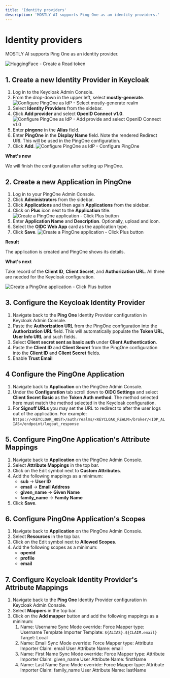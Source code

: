 ```yaml
---
title: 'Identity providers'
description: 'MOSTLY AI supports Ping One as an identity providers.'
---
```



# Identity providers

MOSTLY AI supports Ping One as an identity provider.

<Image
    src="/docs/docimages/administration/identity-providers/app-landing-page-with-pingone.webp"
    alt="HuggingFace - Create a Read token"
    width={800}
    height={300}
/>

## 1. Create a new Identity Provider in Keycloak

1. Log in to the Keycloak Admin Console.
2. From the drop-down in the upper left, select **mostly-generate**.
    <Image
        src="/docs/docimages/administration/switch-realm-01-select-mostly-generate.webp"
        alt="Configure PingOne as IdP - Select mostly-generate realm"
        width={350}
        height={300}
    />
3. Select **Identity Providers** from the sidebar.
4. Click **Add provider** and select **OpenID Connect v1.0**.
    <Image
        src="/docs/docimages/administration/identity-providers/01-create-new-id-provider-01-click-add-and-openid-connect-1.0.webp"
        alt="Configure PingOne as IdP - Add provide and select OpenID Connect v1.0"
        width={500}
        height={300}
    />
5. Enter **pingone** in the **Alias** field.
6. Enter **PingOne** in the **Display Name** field.
    <Callout>
    Note the rendered Redirect URI. This will be used in the PingOne configuration.
    </Callout>
7. Click **Add**.
    <Image
        src="/docs/docimages/administration/identity-providers/01-create-new-id-provider-02-configure-pingone.webp"
        alt="Configure PingOne as IdP - Configure PingOne"
        width={500}
        height={300}
    />

**What's new**

We will finish the configuration after setting up PingOne.

## 2. Create a new Application in PingOne

1. Log in to your PingOne Admin Console.
2. Click **Administrators** from the sidebar.
3. Click **Applications** and then again **Applications** from the sidebar.
4. Click on **Plus** icon next to the **Application** title.
    <Image
        src="/docs/docimages/administration/identity-providers/02-create-pingone-app-01-click-plus-button.webp"
        alt="Create a PingOne application - Click Plus button"
        width={500}
        height={300}
    />
4. Enter **Application Name** and **Description**. Optionally, upload and icon.
5. Select the **OIDC Web App** card as the application type.
6. Click **Save**.
    <Image
        src="/docs/docimages/administration/identity-providers/02-create-pingone-app-02-configure-app-and-save.webp"
        alt="Create a PingOne application - Click Plus button"
        width={800}
        height={300}
    />

**Result**

The application is created and PingOne shows its details.

**What's next**

Take record of the **Client ID**, **Client Secret**, and **Authorization URL**. All three are needed for the Keycloak configuration.

<Image
    src="/docs/docimages/administration/identity-providers/02-create-pingone-app-03-result-copy-details.webp"
    alt="Create a PingOne application - Click Plus button"
    width={800}
    height={300}
/>

## 3. Configure the Keycloak Identity Provider

1. Navigate back to the **Ping One** Identity Provider configuration in Keycloak Admin Console.
2. Paste the **Authorization URL** from the PingOne configuration into the **Authorization URL** field. This will automatically populate the **Token URL**, **User Info URL** and such fields.
3. Select **Client secret sent as basic auth** under **Client Authentication**.
4. Paste the **Client ID** and **Client Secret** from the PingOne configuration into the **Client ID** and **Client Secret** fields.
5. Enable **Trust Email**

## 4 Configure the PingOne Application

1. Navigate back to **Application** on the PingOne Admin Console.
2. Under the **Configuration** tab scroll down to **OIDC Settings** and select **Client Secret Basic** as the **Token Auth method**. The method selected here must match the method selected in the Keycloak configuration.
3. For **Signoff URLs** you may set the URL to redirect to after the user logs out of the application. For example: `https://<KEYCLOAK_HOST>/auth/realms/<KEYCLOAK_REALM>/broker/<IDP_ALIAS>/endpoint/logout_response`

## 5. Configure PingOne Application's Attribute Mappings

1. Navigate back to **Application** on the PingOne Admin Console.
2. Select **Attribute Mappings** in the top bar.
3. Click on the Edit symbol next to **Custom Attributes**.
4. Add the following mappings as a minimum:
    - **sub** -> **User ID**
    - **email** -> **Email Address**
    - **given_name** -> **Given Name**
    - **family_name** -> **Family Name**
5. Click **Save**.

## 6. Configure PingOne Application's Scopes

1. Navigate back to **Application** on the PingOne Admin Console.
2. Select **Resources** in the top bar.
3. Click on the Edit symbol next to **Allowed Scopes**.
4. Add the following scopes as a minimum:
    - **openid**
    - **profile**
    - **email**

## 7. Configure Keycloak Identity Provider's Attribute Mappings

1. Navigate back to the **Ping One** Identity Provider configuration in Keycloak Admin Console.
2. Select **Mappers** in the top bar.
3. Click on the **Add mapper** button and add the following mappings as a minimum:
    1. Name: Username
       Sync Mode override: Force
       Mapper type: Username Template Importer
       Template: `${ALIAS}.${CLAIM.email}`
       Target: Local
    2. Name: Email
       Sync Mode override: Force
       Mapper type: Attribute Importer
       Claim: email
       User Attribute Name: email
    3. Name: First Name
       Sync Mode override: Force
       Mapper type: Attribute Importer
       Claim: given_name
       User Attribute Name: firstName
    4. Name: Last Name
       Sync Mode override: Force
       Mapper type: Attribute Importer
       Claim: family_name
       User Attribute Name: lastName